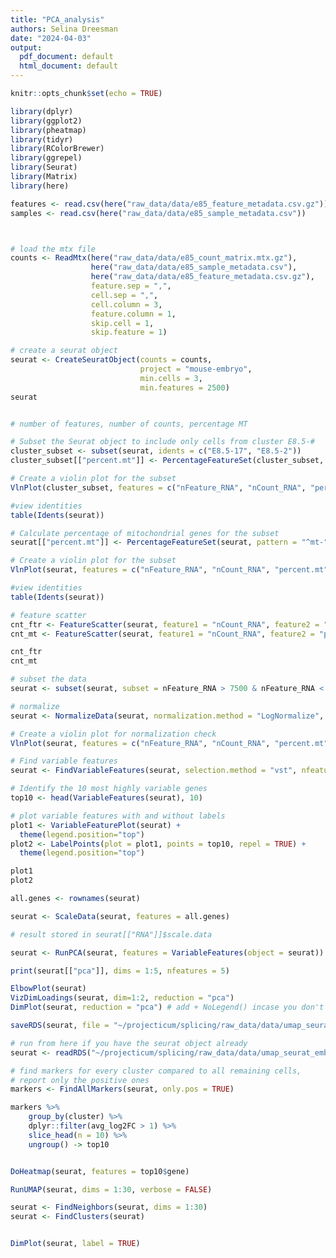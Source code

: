 ```yaml
---
title: "PCA_analysis"
authors: Selina Dreesman
date: "2024-04-03"
output:
  pdf_document: default
  html_document: default
---
```


```r
knitr::opts_chunk$set(echo = TRUE)
```


```r
library(dplyr)
library(ggplot2)
library(pheatmap)
library(tidyr)
library(RColorBrewer)
library(ggrepel)
library(Seurat)
library(Matrix)
library(here)

```

```r
features <- read.csv(here("raw_data/data/e85_feature_metadata.csv.gz"))
samples <- read.csv(here("raw_data/data/e85_sample_metadata.csv"))



# load the mtx file
counts <- ReadMtx(here("raw_data/data/e85_count_matrix.mtx.gz"), 
                  here("raw_data/data/e85_sample_metadata.csv"),
                  here("raw_data/data/e85_feature_metadata.csv.gz"),
                  feature.sep = ",",
                  cell.sep = ",",
                  cell.column = 3,
                  feature.column = 1,
                  skip.cell = 1,
                  skip.feature = 1)

```

```r
# create a seurat object
seurat <- CreateSeuratObject(counts = counts, 
                             project = "mouse-embryo", 
                             min.cells = 3, 
                             min.features = 2500)
seurat



```

```r
# number of features, number of counts, percentage MT 

# Subset the Seurat object to include only cells from cluster E8.5-#
cluster_subset <- subset(seurat, idents = c("E8.5-17", "E8.5-2"))
cluster_subset[["percent.mt"]] <- PercentageFeatureSet(cluster_subset, pattern = "^mt-")

# Create a violin plot for the subset
VlnPlot(cluster_subset, features = c("nFeature_RNA", "nCount_RNA", "percent.mt"), ncol = 3)

#view identities
table(Idents(seurat))
```

```r
# Calculate percentage of mitochondrial genes for the subset
seurat[["percent.mt"]] <- PercentageFeatureSet(seurat, pattern = "^mt-")

# Create a violin plot for the subset
VlnPlot(seurat, features = c("nFeature_RNA", "nCount_RNA", "percent.mt"), ncol = 3)

#view identities
table(Idents(seurat))
```

```r
# feature scatter
cnt_ftr <- FeatureScatter(seurat, feature1 = "nCount_RNA", feature2 = "nFeature_RNA")
cnt_mt <- FeatureScatter(seurat, feature1 = "nCount_RNA", feature2 = "percent.mt")

cnt_ftr
cnt_mt

```

```r
# subset the data
seurat <- subset(seurat, subset = nFeature_RNA > 7500 & nFeature_RNA < 12500 & percent.mt < 5)

# normalize
seurat <- NormalizeData(seurat, normalization.method = "LogNormalize", scale.factor = 10000)

# Create a violin plot for normalization check
VlnPlot(seurat, features = c("nFeature_RNA", "nCount_RNA", "percent.mt"), ncol = 3)

```

```r
# Find variable features 
seurat <- FindVariableFeatures(seurat, selection.method = "vst", nfeatures = 2000)

# Identify the 10 most highly variable genes
top10 <- head(VariableFeatures(seurat), 10)

# plot variable features with and without labels
plot1 <- VariableFeaturePlot(seurat) + 
  theme(legend.position="top")
plot2 <- LabelPoints(plot = plot1, points = top10, repel = TRUE) + 
  theme(legend.position="top")

plot1
plot2
```

```r

all.genes <- rownames(seurat)

seurat <- ScaleData(seurat, features = all.genes)

# result stored in seurat[["RNA"]]$scale.data

```

```r

seurat <- RunPCA(seurat, features = VariableFeatures(object = seurat))

print(seurat[["pca"]], dims = 1:5, nfeatures = 5)

ElbowPlot(seurat)
VizDimLoadings(seurat, dim=1:2, reduction = "pca")
DimPlot(seurat, reduction = "pca") # add + NoLegend() incase you don't want to involve a legend to your plot

```

```r

saveRDS(seurat, file = "~/projecticum/splicing/raw_data/data/umap_seurat_embryoE85.rds")

```




```r
# run from here if you have the seurat object already
seurat <- readRDS("~/projecticum/splicing/raw_data/data/umap_seurat_embryoE85.rds")

# find markers for every cluster compared to all remaining cells, 
# report only the positive ones
markers <- FindAllMarkers(seurat, only.pos = TRUE)

markers %>%
    group_by(cluster) %>%
    dplyr::filter(avg_log2FC > 1) %>%
    slice_head(n = 10) %>%
    ungroup() -> top10


DoHeatmap(seurat, features = top10$gene)

```



```r
RunUMAP(seurat, dims = 1:30, verbose = FALSE)

seurat <- FindNeighbors(seurat, dims = 1:30)
seurat <- FindClusters(seurat)


DimPlot(seurat, label = TRUE)
```


```r


```
